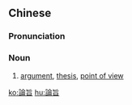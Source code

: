 {{also|论旨}}
==Chinese==
{{zh-forms|s=论旨}}

===Pronunciation===
{{zh-pron
|m=lùnzhǐ
|cat=n
}}

===Noun===
{{zh-noun}}

# [[argument]], [[thesis]], [[point of view]]

[[ko:論旨]]
[[hu:論旨]]